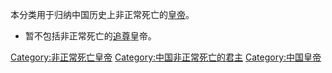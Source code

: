 本分类用于归纳中国历史上非正常死亡的[[皇帝|皇帝]]。
*暂不包括非正常死亡的[[追尊|追尊]]皇帝。

[[Category:非正常死亡皇帝|Category:非正常死亡皇帝]]
[[Category:中国非正常死亡的君主|Category:中国非正常死亡的君主]]
[[Category:中国皇帝|Category:中国皇帝]]
